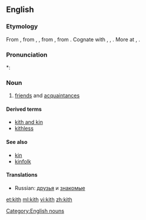 ==English==

===Etymology===
From {{etyl|enm}} {{term|kith||kinsmen, relations|lang=enm}}, from {{etyl|ang}} {{term|cyþþ|cȳþþ|lang=ang}}, {{term|cyþþu|cȳþþu|kinship, kinsfolk, relations|lang=ang}}, from {{proto|Germanic|kunþiþō|knowledge, acquaintance|lang=en}}, from {{proto|Indo-European|g'enǝ-||g'nō-|to know|lang=en}}. Cognate with {{goh}} {{term|kundida||kith|lang=goh}}, {{term|kundi|kundī|knowledge|lang=goh}}, {{got}} {{term|||tr=kunþi|knowledge|lang=got}}. More at {{l|en|couth}}, {{l|en|-th}}.

===Pronunciation===
*: {{rhymes|ɪθ}}

===Noun===
{{en-noun|-|s}}

# {{obsolete}} [[friend]]s and [[acquaintance]]s

====Derived terms====
* [[kith and kin]]
* [[kithless]]

====See also====
* [[kin]]
* [[kinfolk]]

====Translations====
{{trans-top|friends and acquaintances}}
* Russian: [[друзья]] и [[знакомые]]
{{trans-mid}}
{{trans-bottom}}

[[Category:English nouns]]

[[et:kith]]
[[ml:kith]]
[[vi:kith]]
[[zh:kith]]